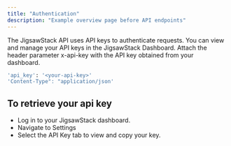```yaml
---
title: "Authentication"
description: "Example overview page before API endpoints"
---
```


The JigsawStack API uses API keys to authenticate requests. You can view and manage your API keys in the JigsawStack Dashboard.
Attach the header parameter x-api-key with the API key obtained from your dashboard.

```bash
'api_key': '<your-api-key>'
'Content-Type": "application/json'
```

## To retrieve your api key

- Log in to your JigsawStack dashboard.
- Navigate to Settings
- Select the API Key tab to view and copy your key.
